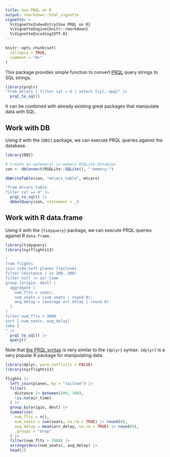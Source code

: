 ```yaml
---
title: Use PRQL on R
output: rmarkdown::html_vignette
vignette: >
  %\VignetteIndexEntry{Use PRQL on R}
  %\VignetteEngine{knitr::rmarkdown}
  %\VignetteEncoding{UTF-8}
---
```


```r
knitr::opts_chunk$set(
  collapse = TRUE,
  comment = "#>"
)
```

This package provides simple function to convert [PRQL](https://prql-lang.org/) query strings to SQL strings.

```r
library(prqlr)
"from mtcars | filter cyl > 6 | select [cyl, mpg]" |>
  prql_to_sql()
```

It can be combined with already existing great packages that manipulate data with SQL.

## Work with DB

Using it with the `{DBI}` package, we can execute PRQL queries against the database.

```r
library(DBI)

# Create an ephemeral in-memory RSQLite database
con <- dbConnect(RSQLite::SQLite(), ":memory:")

dbWriteTable(con, "mtcars_table", mtcars)

"from mtcars_table
filter cyl == 4" |>
  prql_to_sql() |>
  dbGetQuery(con, statement = _)
```

## Work with R data.frame

Using it with the `{tidyquery}` package, we can execute PRQL queries against R `data.frame`.

```r
library(tidyquery)
library(nycflights13)

"
from flights
join side:left planes [tailnum]
filter (distance | in 200..300)
filter null != air_time
group [origin, dest] (
  aggregate [
    num_flts = count,
    num_seats = (sum seats | round 0),
    avg_delay = (average arr_delay | round 0)
  ]
)
filter num_flts > 3000
sort [-num_seats, avg_delay]
take 2
" |>
  prql_to_sql() |>
  query()
```

Note that [the PRQL syntax](https://prql-lang.org/book/) is very similar to the `{dplyr}` syntax.
`{dplyr}` is a very popular R package for manipulating data.

```r
library(dplyr, warn.conflicts = FALSE)
library(nycflights13)

flights |>
  left_join(planes, by = "tailnum") |>
  filter(
    distance |> between(200, 300),
    !is.na(air_time)
  ) |>
  group_by(origin, dest) |>
  summarise(
    num_flts = n(),
    num_seats = sum(seats, na.rm = TRUE) |> round(0),
    avg_delay = mean(arr_delay, na.rm = TRUE) |> round(0),
    .groups = "drop"
  ) |>
  filter(num_flts > 3000) |>
  arrange(desc(num_seats), avg_delay) |>
  head(2)
```
